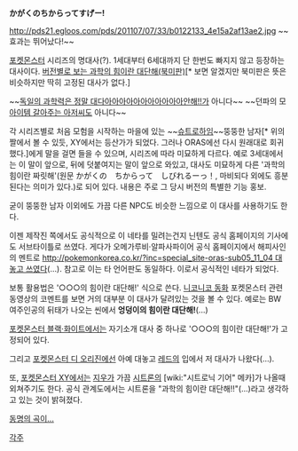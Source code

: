 '''かがくのちからってすげー!'''

http://pds21.egloos.com/pds/201107/07/33/b0122133_4e15a2af13ae2.jpg
~~효과는 뛰어났다!~~

[[포켓몬스터]] 시리즈의 명대사(?). 1세대부터 6세대까지 단 한번도 빠지지 않고 등장하는 대사이다. [http://i.imgur.com/4ZhiqSP.jpg 버전별로 보는 과학의 힘이란 대단해(북미판)][* 보면 알겠지만 북미판은 뜻은 비슷하지만 딱히 고정된 대사가 없다.]

~~[[독일의 과학력은 세계 제이이이이이이이이이이이이이일!!|독일의 과학력은 정말 대다아아아아아아아아아아아안해!!]]가 아니다~~ 
~~던파의 모 [[로톤 막시머그|아이템 갈아주는 아저씨]]도 아니다~~

각 시리즈별로 처음 모험을 시작하는 마을에 있는 ~~[[루돌 폰 슈트로하임|슈트로하임]]~~뚱뚱한 남자[* 위의 짤에서 볼 수 있듯, XY에서는 등산가가 되었다. 그러나 ORAS에선 다시 원래대로 회귀했다.]에게 말을 걸면 들을 수 있으며, 시리즈에 따라 미묘하게 다르다. 예로 3세대에서는 이 말이 앞으로, 뒤에 덧붙여지는 말이 앞으로 와있고, 대사도 미묘하게 다른 '과학의 힘이란 짜릿해'(원문 かがくの　ちからって　しびれるーっ！, 마비되다 외에도 흥분된다는 의미가 있다.)로 되어 있다. 내용은 주로 그 당시 버전의 특별한 기능 홍보.

굳이 뚱뚱한 남자 이외에도 가끔 다른 NPC도 비슷한 느낌으로 이 대사를 사용하기도 한다.

이젠 제작진 쪽에서도 공식적으로 이 네타를 밀려는건지 닌텐도 공식 홈페이지의 기사에도 서브타이틀로 쓰였다. 게다가 오메가루비·알파사파이어 공식 홈페이지에서 해피사인의 멘트로 [[http://pokemonkorea.co.kr/?inc=special_site-oras-sub05_11_04 대놓고 쓰였다]](…). 참고로 이는 타 언어판도 동일하다. 이로서 공식적인 네타가 되었다.

보통 활용법은 '○○○의 힘이란 대단해!' 식으로 쓴다. [[니코니코 동화]] 포켓몬스터 관련 동영상의 코멘트를 보면 거의 대부분 이 대사가 달려있는 것을 볼 수 있다. 예로는 BW 여주인공의 뒤태가 나오는 씬에서 '''엉덩이의 힘이란 대단해!'''(...)

[[포켓몬스터 블랙·화이트]]에서는 자기소개 대사 중 하나로 '○○○의 힘이란 대단해!'가 고정되어 있다.

그리고 [[포켓몬스터 디 오리진]]에선 아예 대놓고 [[레드(포켓몬스터)|레드]]의 입에서 저 대사가 나왔다(…).

또, [[포켓몬스터 XY(애니메이션)|포켓몬스터 XY]]에서는 [[한지우(포켓몬스터 애니메이션 시리즈)|지우]]가 가끔 [[시트론(포켓몬스터)/애니메이션|시트론]]의 [wiki:"시트로닉 기어" 메카]가 나올때 외쳐주기도 한다.  공식 관계도에서는 시트론을 "과학의 힘이란 대단해!!"(...)라고 생각하고 있는 것이 밝혀졌다.

[http://www.youtube.com/watch?v=ZiMFQ2zDG3k 동명의 곡이...]

[[각주]]
